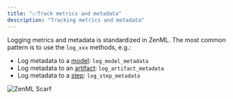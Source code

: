 ```yaml
---
title: "📈Track metrics and metadata"
description: "Tracking metrics and metadata"
---
```


Logging metrics and metadata is standardized in ZenML. The most common pattern is to use the `log_xxx` methods, e.g.:

* Log metadata to a [model](/how-to/track-metrics-metadata/attach-metadata-to-a-model): `log_model_metadata`
* Log metadata to an [artifact](/how-to/track-metrics-metadata/attach-metadata-to-an-artifact): `log_artifact_metadata`
* Log metadata to a [step](/how-to/track-metrics-metadata/attach-metadata-to-steps): `log_step_metadata`

![ZenML Scarf](/images/how-to)